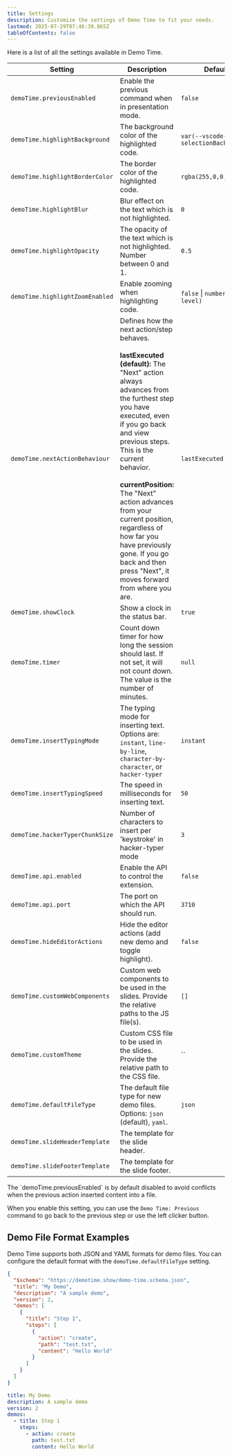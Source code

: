 ```yaml
---
title: Settings
description: Customize the settings of Demo Time to fit your needs.
lastmod: 2025-07-29T07:46:39.865Z
tableOfContents: false
---
```



Here is a list of all the settings available in Demo Time.

| Setting | Description | Default |
| --- | --- | --- |
| `demoTime.previousEnabled` | Enable the previous command when in presentation mode. | `false` |
| `demoTime.highlightBackground` | The background color of the highlighted code. | `var(--vscode-editor-selectionBackground)` |
| `demoTime.highlightBorderColor` | The border color of the highlighted code. | `rgba(255,0,0,0.5)` |
| `demoTime.highlightBlur` | Blur effect on the text which is not highlighted. | `0` |
| `demoTime.highlightOpacity` | The opacity of the text which is not highlighted. Number between 0 and 1. | `0.5` |
| `demoTime.highlightZoomEnabled` | Enable zooming when highlighting code. | `false` \| `number (zoom level)` |
| `demoTime.nextActionBehaviour` | Defines how the next action/step behaves. <br /><br />**lastExecuted (default):** The "Next" action always advances from the furthest step you have executed, even if you go back and view previous steps. This is the current behavior.<br /><br />**currentPosition:** The "Next" action advances from your current position, regardless of how far you have previously gone. If you go back and then press "Next", it moves forward from where you are. | `lastExecuted` |
| `demoTime.showClock` | Show a clock in the status bar. | `true` |
| `demoTime.timer` | Count down timer for how long the session should last. If not set, it will not count down. The value is the number of minutes. | `null` |
| `demoTime.insertTypingMode` | The typing mode for inserting text. Options are: `instant`, `line-by-line`, `character-by-character`, or `hacker-typer` | `instant` |
| `demoTime.insertTypingSpeed` | The speed in milliseconds for inserting text. | `50` |
| `demoTime.hackerTyperChunkSize` | Number of characters to insert per 'keystroke' in hacker-typer mode | `3` |
| `demoTime.api.enabled` | Enable the API to control the extension. | `false` |
| `demoTime.api.port` | The port on which the API should run. | `3710` |
| `demoTime.hideEditorActions` | Hide the editor actions (add new demo and toggle highlight). | `false` |
| `demoTime.customWebComponents` | Custom web components to be used in the slides. Provide the relative paths to the JS file(s). | `[]` |
| `demoTime.customTheme` | Custom CSS file to be used in the slides. Provide the relative path to the CSS file. | `` |
| `demoTime.defaultFileType` | The default file type for new demo files. Options: `json` (default), `yaml`. | `json` |
| `demoTime.slideHeaderTemplate` | The template for the slide header. |  |
| `demoTime.slideFooterTemplate` | The template for the slide footer. |  |

<Aside>
The `demoTime.previousEnabled` is by default disabled to avoid conflicts when the previous action inserted content into a file.

When you enable this setting, you can use the `Demo Time: Previous` command to go back to the previous step or use the left clicker button.
</Aside>

## Demo File Format Examples

Demo Time supports both JSON and YAML formats for demo files. You can configure the default format with the `demoTime.defaultFileType` setting.

<Tabs syncKey="demo-file-format">
<TabItem label="JSON">

```json
{
  "$schema": "https://demotime.show/demo-time.schema.json",
  "title": "My Demo",
  "description": "A sample demo",
  "version": 2,
  "demos": [
    {
      "title": "Step 1",
      "steps": [
        {
          "action": "create",
          "path": "test.txt",
          "content": "Hello World"
        }
      ]
    }
  ]
}
```

</TabItem>
<TabItem label="YAML">

```yaml
title: My Demo
description: A sample demo
version: 2
demos:
  - title: Step 1
    steps:
      - action: create
        path: test.txt
        content: Hello World
```

</TabItem>
</Tabs>

<style>{`
table th:nth-child(1) {
  width: 40%;
}
`}</style>